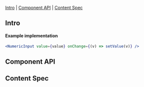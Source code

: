 
<Meta of={NumericInput} />

<Title>Numeric Input</Title>

[Intro](#Intro) | [Component API](#ComponentAPI) | [Content Spec](#ContentSpec)

## Intro <a id="Intro" />

<Canvas of={NumericInput.NumericInput} sourceState="none" />

#### Example implementation

```jsx
<NumericInput value={value} onChange={(v) => setValue(v)} />
```

## Component API <a id="ComponentAPI" />

<ArgTypes of={NumericInput.NumericInput} />

## Content Spec <a id="ContentSpec" />

<Figma
  showLink
  height="100%"
  url="https://www.figma.com/file/9FDwjR8lYvincseDkKypC4/Component-Documentations?type=design&node-id=775-65281&mode=dev"
/>
